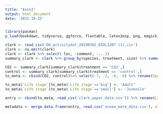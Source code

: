 ---
title: "Assn2"
output: html_document
date: '2022-10-25'
---

```{r setup, include=FALSE}
library(pacman)
p_load(bookdown, tidyverse, ggforce, flextable, latex2exp, png, magick)
```

```{r}
clark <- read_csv('OA_activitydat_20190302_BIOL3207 (1).csv')
clark <- na.omit(clark)
clark <- clark %>% select(-loc, -comment, -...1)
summary_clark <- clark %>% group_by(species, treatment, size) %>% summarise(across(c(activity), funs(mean, se=sd(.)/sqrt(n()), n())))

CO2 <- summary_clark[summary_clark$treatment == 'CO2',]
control <- summary_clark[summary_clark$treatment == 'control',]
to_meta <- cbind(CO2, control)%>% select(-7, -2, -8, -9) %>% rename(Species = species...1, ctrl.n = activity_n...12, ctrl.sd = activity_se...11, ctrl.mean = activity_mean...10, oa.n = activity_n...6, oa.sd = activity_se...5, oa.mean = activity_mean...4, 'Life stage' = size...3)

to_meta$`Life stage`[to_meta$`Life stage`=='big'] <- 'Adult'
to_meta$`Life stage`[to_meta$`Life stage`=='small'] <- 'Juvenile'
```
```{r}
entry <- cbind(to_meta, read_csv('clark_paper_data.csv')) %>% rename(Life.stage = 'Life stage', Year..online. = 'Year (online)',Year..print. = 'Year (print)', Pub.year.IF = 'Pub year IF', X2017.IF = '2017 IF', Average.n = 'Average n', Effect.type = 'Effect type', Climate..FishBase. = 'Climate (FishBase)', Env.cue.stimulus. = 'Env cue/stimulus?', Behavioural.metric = 'Behavioural metric', Cue.stimulus.type = 'Cue/stimulus type') %>% select(-23)

metadata <- merge.data.frame(entry, read.csv('ocean_meta_data.csv'), all = TRUE)
```
